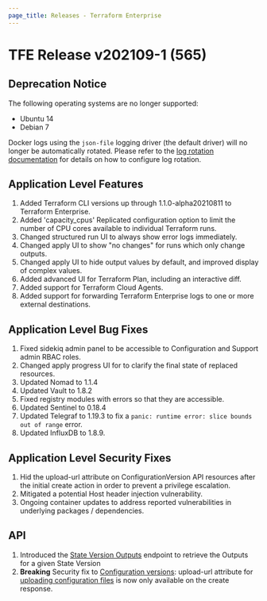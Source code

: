 ```yaml
---
page_title: Releases - Terraform Enterprise
---
```


# TFE Release v202109-1 (565)

## Deprecation Notice

The following operating systems are no longer supported:

- Ubuntu 14
- Debian 7

Docker logs using the `json-file` logging driver (the default driver) will no longer be automatically rotated. Please refer to the [log rotation documentation](/enterprise/before-installing#log-rotation) for details on how to configure log rotation.

## Application Level Features

1. Added Terraform CLI versions up through 1.1.0-alpha20210811 to Terraform Enterprise.
1. Added 'capacity_cpus' Replicated configuration option to limit the number of CPU cores available to individual Terraform runs.
1. Changed structured run UI to always show error logs immediately.
1. Changed apply UI to show "no changes" for runs which only change outputs.
1. Changed apply UI to hide output values by default, and improved display of complex values.
1. Added advanced UI for Terraform Plan, including an interactive diff.
1. Added support for Terraform Cloud Agents.
1. Added support for forwarding Terraform Enterprise logs to one or more external destinations.

## Application Level Bug Fixes

1. Fixed sidekiq admin panel to be accessible to Configuration and Support admin RBAC roles.
1. Changed apply progress UI for to clarify the final state of replaced resources.
1. Updated Nomad to 1.1.4
1. Updated Vault to 1.8.2
1. Fixed registry modules with errors so that they are accessible.
1. Updated Sentinel to 0.18.4
1. Updated Telegraf to 1.19.3 to fix a `panic: runtime error: slice bounds out of range` error.
1. Updated InfluxDB to 1.8.9.

## Application Level Security Fixes

1. Hid the upload-url attribute on ConfigurationVersion API resources after the initial create action in order to prevent a privilege escalation.
1. Mitigated a potential Host header injection vulnerability.
1. Ongoing container updates to address reported vulnerabilities in underlying packages / dependencies.

## API

1. Introduced the [State Version Outputs](/cloud-docs/api-docs/state-versions) endpoint to retrieve the Outputs for a given State Version
1. **Breaking** Security fix to [Configuration versions](/cloud-docs/api-docs/configuration-versions): upload-url attribute for [uploading configuration files](/cloud-docs/api-docs/configuration-versions#upload-configuration-files) is now only available on the create response.
